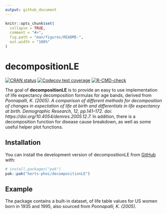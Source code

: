 ```yaml
---
output: github_document
---
```


<!-- README.md is generated from README.Rmd. Please edit that file -->

```r
knitr::opts_chunk$set(
  collapse = TRUE,
  comment = "#>",
  fig.path = "man/figures/README-",
  out.width = "100%"
)
```

# decompositionLE

<!-- badges: start -->
[![CRAN status](https://www.r-pkg.org/badges/version/decompositionLE)](https://CRAN.R-project.org/package=decompositionLE)
[![Codecov test coverage](https://codecov.io/gh/herts-phei/decompositionLE/graph/badge.svg)](https://app.codecov.io/gh/herts-phei/decompositionLE)
[![R-CMD-check](https://github.com/herts-phei/decompositionLE/actions/workflows/R-CMD-check.yaml/badge.svg)](https://github.com/herts-phei/decompositionLE/actions/workflows/R-CMD-check.yaml)
<!-- badges: end -->

The goal of **decompositionLE** is to provide an easy to use implementation of life expectancy decomposition formulas for age bands, derived from *Ponnapalli, K. (2005). A comparison of different methods for decomposition of changes in expectation of life at birth and differentials in life expectancy at birth. Demographic Research, 12, pp.141–172. doi: https://doi.org/10.4054/demres.2005.12.7.* In addition, there is a decomposition function for disease cause breakdown, as well as some useful helper plot functions.

## Installation

You can install the development version of decompositionLE from [GitHub](https://github.com/) with:

``` r
# install.packages("pak")
pak::pak("herts-phei/decompositionLE")
```

## Example

The package contains a built-in dataset, of life table values for US women born in 1935 and 1995, also sourced from *Ponnapalli, K. (2005).*
